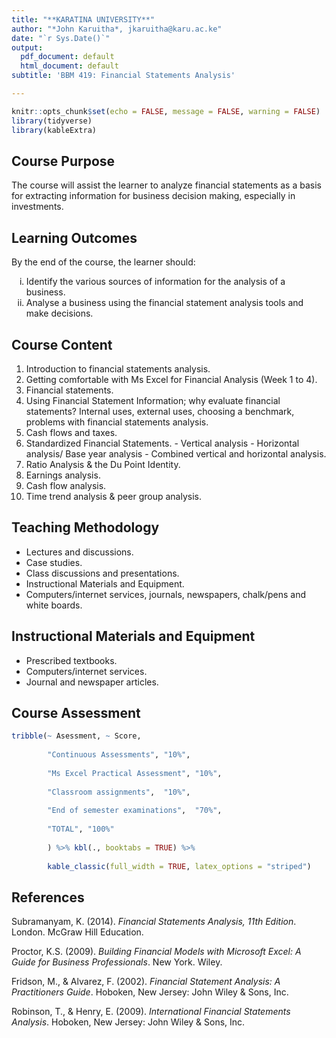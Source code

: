 ```yaml
---
title: "**KARATINA UNIVERSITY**"
author: "*John Karuitha*, jkaruitha@karu.ac.ke"
date: "`r Sys.Date()`"
output:
  pdf_document: default
  html_document: default
subtitle: 'BBM 419: Financial Statements Analysis'

---
```


```r
knitr::opts_chunk$set(echo = FALSE, message = FALSE, warning = FALSE)
library(tidyverse)
library(kableExtra)
```

## **Course Purpose**

The course will assist the learner to analyze financial statements as a basis for extracting information for business decision making, especially in investments.

## **Learning Outcomes**

By the end of the course, the learner should:

i. Identify the various sources of information for the analysis of a business.
ii. Analyse a business using the financial statement analysis tools and make decisions.

## **Course Content**

1. Introduction to financial statements analysis.
2. Getting comfortable with Ms Excel for Financial Analysis (Week 1 to 4).
2. Financial statements.
3. Using Financial Statement Information; why evaluate financial statements? Internal uses, external uses, choosing a benchmark, problems with financial statements analysis.
4. Cash flows and taxes.
5. Standardized Financial Statements.
        - Vertical analysis
        - Horizontal analysis/ Base year analysis
        - Combined vertical and horizontal analysis.
6. Ratio Analysis & the Du Point Identity.
7. Earnings analysis.
8. Cash flow analysis.
9. Time trend analysis & peer group analysis.

## **Teaching Methodology**

- Lectures and discussions.
- Case studies.
- Class discussions and presentations.
- Instructional Materials and Equipment.
- Computers/internet services, journals, newspapers, chalk/pens and white boards.

## **Instructional Materials and Equipment**

- Prescribed textbooks.
- Computers/internet services.
- Journal and newspaper articles.

## **Course Assessment**

```r
tribble(~ Asessment, ~ Score,
        
        "Continuous Assessments", "10%",
        
        "Ms Excel Practical Assessment", "10%",
        
        "Classroom assignments",  "10%",
        
        "End of semester examinations",  "70%",
        
        "TOTAL", "100%"
        
        ) %>% kbl(., booktabs = TRUE) %>% 
        
        kable_classic(full_width = TRUE, latex_options = "striped")
```

## **References**

Subramanyam, K. (2014). *Financial Statements Analysis, 11th Edition*. London. McGraw          Hill Education. 

Proctor, K.S. (2009). *Building Financial Models with Microsoft Excel: A Guide for            Business Professionals*. New York. Wiley.

Fridson, M., & Alvarez, F. (2002). *Financial Statement Analysis: A Practitioners             Guide*. Hoboken, New Jersey: John Wiley & Sons, Inc.

Robinson, T., & Henry, E. (2009). *International Financial Statements Analysis*.               Hoboken, New Jersey: John Wiley & Sons, Inc.